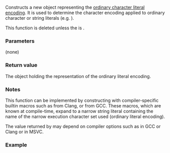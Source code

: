 {{cpp/text/text_encoding/title|literal}}
{{cpp/text/text_encoding/navbar}}
{{dcl begin}}
{{dcl|since=c++26|
static consteval text_encoding literal() noexcept;
}}
{{dcl end}}

Constructs a new {{tt|text_encoding}} object representing the [[cpp/language/charset#Code_unit_and_literal_encoding|ordinary character literal encoding]]. It is used to determine the character encoding applied to ordinary character or string literals (e.g. {{c|"This is literal"}}).

This function is deleted unless the {{c|CHAR_BIT}} is {{c|8}}.

===Parameters===
(none)

===Return value===
The object holding the representation of the ordinary literal encoding.

===Notes===
This function can be implemented by constructing {{tt|text_encoding}} with compiler-specific builtin macros such as [https://clang.llvm.org/docs/LanguageExtensions.html#builtin-macros {{tt|__clang_literal_encoding__}}] from Clang, or [https://gcc.gnu.org/onlinedocs/cpp/Common-Predefined-Macros.html {{tt|__GNUC_EXECUTION_CHARSET_NAME}}] from GCC. These macros, which are known at compile-time, expand to a narrow string literal containing the name of the narrow execution character set used (ordinary literal encoding).

The value returned by {{c|literal()}} may depend on compiler options such as {{tt|1=-fexec-charset=''encoding-name''}} in GCC or Clang or {{tt|1=/execution-charset:''encoding-name''}} in MSVC.

===Example===
{{example|This example demonstrates the assertion that the ordinary literal encoding should be UTF-8.|code=
#include &lt;text_encoding&gt;

static_assert(std::text_encoding::literal() == std::text_encoding::UTF8);

int main()
{
    // if the literal encoding is UTF-8, then this unprefixed string literal is
    // encoded as UTF-8
    constexpr char green_heart[] = "\N{GREEN HEART}";
  
    // this prefixed string literal is always encoded as UTF-8 regardless of the
    // literal encoding
    constexpr char8_t green_heart_u8[] = u8"\N{GREEN HEART}";
}
}}

{{langlinks|es|ja|ru|zh}}